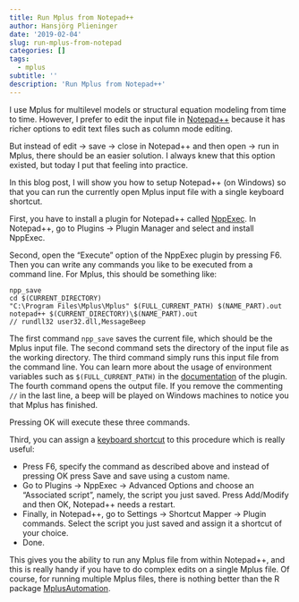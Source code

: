```yaml
---
title: Run Mplus from Notepad++
author: Hansjörg Plieninger
date: '2019-02-04'
slug: run-mplus-from-notepad
categories: []
tags:
  - mplus
subtitle: ''
description: 'Run Mplus from Notepad++'
---
```


I use Mplus for multilevel models or structural equation modeling from time to time.
However, I prefer to edit the input file in [Notepad++](https://notepad-plus-plus.org/) because it has richer options to edit text files such as column mode editing.

But instead of edit -> save -> close in Notepad++ and then open -> run in Mplus, there should be an easier solution.
I always knew that this option existed, but today I put that feeling into practice.

In this blog post, I will show you how to setup Notepad++ (on Windows) so that you can run the currently open Mplus input file with a single keyboard shortcut.

First, you have to install a plugin for Notepad++ called [NppExec](https://github.com/d0vgan/nppexec).
In Notepad++, go to Plugins -> Plugin Manager and select and install NppExec.

Second, open the "Execute" option of the NppExec plugin by pressing F6.
Then you can write any commands you like to be executed from a command line.
For Mplus, this should be something like:

```
npp_save
cd $(CURRENT_DIRECTORY)
"C:\Program Files\Mplus\Mplus" $(FULL_CURRENT_PATH) $(NAME_PART).out
notepad++ $(CURRENT_DIRECTORY)\$(NAME_PART).out
// rundll32 user32.dll,MessageBeep
```

The first command `npp_save` saves the current file, which should be the Mplus input file.
The second command sets the directory of the input file as the working directory.
The third command simply runs this input file from the command line.
You can learn more about the usage of environment variables such as `$(FULL_CURRENT_PATH)` in the [documentation](http://docs.notepad-plus-plus.org/index.php/External_Programs) of the plugin.
The fourth command opens the output file.
If you remove the commenting `//` in the last line, a beep will be played on Windows machines to notice you that Mplus has finished.

Pressing OK will execute these three commands.

Third, you can assign a [keyboard shortcut](https://sourceforge.net/p/npp-plugins/discussion/672146/thread/63412040/) to this procedure which is really useful:

* Press F6, specify the command as described above and instead of pressing OK press Save and save using a custom name.
* Go to Plugins -> NppExec -> Advanced Options and choose an "Associated script", namely, the script you just saved.
Press Add/Modify and then OK, Notepad++ needs a restart.
* Finally, in Notepad++, go to Settings -> Shortcut Mapper -> Plugin commands.
Select the script you just saved and assign it a shortcut of your choice.
* Done.

This gives you the ability to run any Mplus file from within Notepad++, and this is really handy if you have to do complex edits on a single Mplus file.
Of course, for running multiple Mplus files, there is nothing better than the R package [MplusAutomation](https://github.com/michaelhallquist/MplusAutomation).

